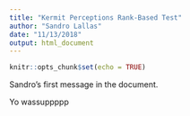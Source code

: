 ```yaml
---
title: "Kermit Perceptions Rank-Based Test"
author: "Sandro Lallas"
date: "11/13/2018"
output: html_document
---
```


```r
knitr::opts_chunk$set(echo = TRUE)
```

Sandro's first message in the document.

Yo wassuppppp